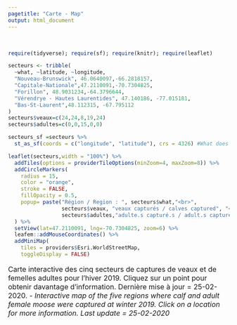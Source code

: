 ```yaml
---
pagetitle: "Carte - Map"
output: html_document
---
```


\

```r
require(tidyverse); require(sf); require(knitr); require(leaflet)

secteurs <- tribble(
  ~what, ~latitude, ~longitude, 
  "Nouveau-Brunswick", 46.0640097,-66.2818157,
  "Capitale-Nationale",47.2110091,-70.7304825,
  "Forillon", 48.9031234,-64.3796644, 
  "Vérendrye - Hautes Laurentides", 47.140186, -77.015181,
  "Bas-St-Laurent",48.112315, -67.795112
)
secteurs$veaux=c(24,24,8,19,24)
secteurs$adultes=c(0,0,15,0,0)

secteurs_sf =secteurs %>%
  st_as_sf(coords = c("longitude", "latitude"), crs = 4326) #What does crs mean?

leaflet(secteurs,width = "100%") %>% 
  addTiles(options = providerTileOptions(minZoom=4, maxZoom=8)) %>% 
  addCircleMarkers(
    radius = 15,
    color = "orange",
    stroke = FALSE,
    fillOpacity = 0.5,
    popup= paste("Région / Region : ", secteurs$what,"<br>",
                 secteurs$veaux, "veaux capturés / calves captured", "<br>",
                 secteurs$adultes,"adulte.s capturé.s / adult.s captured", "<br>")
  ) %>%  
  setView(lat=47.2110091, lng=-70.7304825, zoom=6) %>% 
  leafem::addMouseCoordinates() %>% 
  addMiniMap(
    tiles = providers$Esri.WorldStreetMap,
    toggleDisplay = FALSE)


```
<p style="font-size:16px" > Carte interactive des cinq secteurs de captures de veaux et de femelles adultes pour l'hiver 2019. Cliquez sur un point pour obtenir davantage d'information. Dernière mise à jour = 25-02-2020. - *Interactive map of the five regions where calf and adult female moose were captured at winter 2019. Click on a location for more information. Last update = 25-02-2020* </p> 

